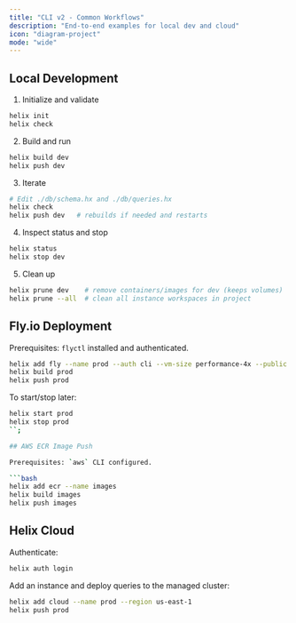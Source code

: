 ```yaml
---
title: "CLI v2 - Common Workflows"
description: "End-to-end examples for local dev and cloud"
icon: "diagram-project"
mode: "wide"
---
```


## Local Development

1) Initialize and validate

```bash
helix init
helix check
```

2) Build and run

```bash
helix build dev
helix push dev
```

3) Iterate

```bash
# Edit ./db/schema.hx and ./db/queries.hx
helix check
helix push dev   # rebuilds if needed and restarts
```

4) Inspect status and stop

```bash
helix status
helix stop dev
```

5) Clean up

```bash
helix prune dev    # remove containers/images for dev (keeps volumes)
helix prune --all  # clean all instance workspaces in project
```

## Fly.io Deployment

Prerequisites: `flyctl` installed and authenticated.

```bash
helix add fly --name prod --auth cli --vm-size performance-4x --public false
helix build prod
helix push prod
```

To start/stop later:

```bash
helix start prod
helix stop prod
``;

## AWS ECR Image Push

Prerequisites: `aws` CLI configured.

```bash
helix add ecr --name images
helix build images
helix push images
```

## Helix Cloud

Authenticate:

```bash
helix auth login
```

Add an instance and deploy queries to the managed cluster:

```bash
helix add cloud --name prod --region us-east-1
helix push prod
```


